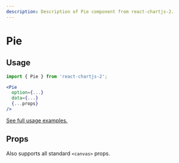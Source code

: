 ```yaml
---
description: Description of Pie component from react-chartjs-2.
---
```



# Pie

## Usage

```jsx
import { Pie } from 'react-chartjs-2';

<Pie
  option={...}
  data={...}
  {...props}
/>
```

[See full usage examples.](/tags/pie-chart)

## Props

Also supports all standard `<canvas>` props.

<PropsTable component='Pie' />
